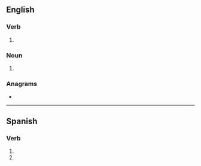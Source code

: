 {{also|repulsés}}
==English==

===Verb===
{{head|en|verb form}}

# {{en-third-person singular of|repulse}}

===Noun===
{{head|en|noun plural form}}

# {{plural of|repulse|lang=en}}

===Anagrams===
* {{anagrams|en|Slurpees}}

----

==Spanish==

===Verb===
{{head|es|verb form}}

# {{es-verb form of|ending=ar|mood=subjunctive|tense=present|pers=2|formal=no|number=singular|repulsar}}
# {{es-verb form of|ending=ar|mood=imperative|sense=negative|pers=2|formal=no|number=singular|repulsar}}